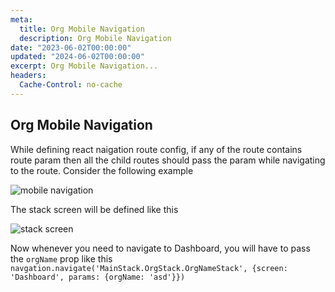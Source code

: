 ```yaml
---
meta:
  title: Org Mobile Navigation
  description: Org Mobile Navigation
date: "2023-06-02T00:00:00"
updated: "2024-06-02T00:00:00"
excerpt: Org Mobile Navigation...
headers:
  Cache-Control: no-cache
---
```


## Org Mobile Navigation

While defining react naigation route config, if any of the route contains route param then all the child routes should pass the param while navigating to the route. Consider the following example

![mobile navigation](https://user-images.githubusercontent.com/30002668/204160460-c72a89b2-40b7-468f-90d4-d13b2afb648e.png)

The stack screen will be defined like this

![stack screen](https://user-images.githubusercontent.com/30002668/204160487-c28d4468-6aa7-4427-a491-e9faf0cfc723.png)

Now whenever you need to navigate to Dashboard, you will have to pass the `orgName` prop like this `navgation.navigate('MainStack.OrgStack.OrgNameStack', {screen: 'Dashboard', params: {orgName: 'asd'}})`
